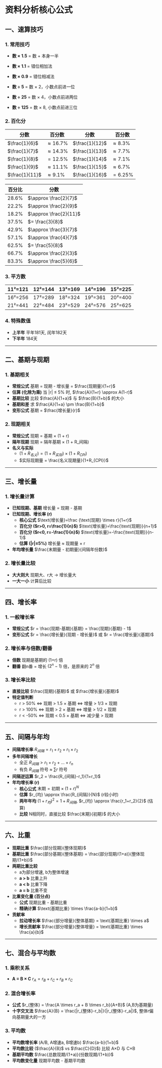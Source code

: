 # 资料分析核心公式

## 一、速算技巧

### 1. 常用技巧
- **数 × 1.5** = 数 + 本身一半

- **数 × 1.1** = 错位相加法

- **数 × 0.9** = 错位相减法
- **数 ÷ 5** = 数 × 2，小数点前进一位
- **数 ÷ 25** = 数 × 4，小数点前进两位
- **数 ÷ 125** = 数 × 8, 小数点前进三位

### 2. 百化分

| 分数 | 百分数 | 分数 | 百分数 |
|  --- |  --- |  --- |  --- |
| $\frac{1}{6}$ | $\approx 16.7\%$ | $\frac{1}{12}$ | $\approx 8.3\%$ |
| $\frac{1}{7}$ | $\approx 14.3\%$ | $\frac{1}{13}$ | $\approx 7.7\%$ |
| $\frac{1}{8}$ | $= 12.5\%$ | $\frac{1}{14}$ | $\approx 7.1\%$ |
| $\frac{1}{9}$ | $\approx 11.1\%$ | $\frac{1}{15}$ | $\approx 6.7\%$ |
| $\frac{1}{11}$ | $\approx 9.1\%$ | $\frac{1}{16}$ | $= 6.25\%$ |

| 百分比 | 分数 |
|  --- |  --- |
| $28.6\%$ | $\approx \frac{2}{7}$ |
| $22.2\%$ | $\approx \frac{2}{9}$ |
| $18.2\%$ | $\approx \frac{2}{11}$ |
| $37.5\%$ | $= \frac{3}{8}$ |
| $42.9\%$ | $\approx \frac{3}{7}$ |
| $57.1\%$ | $\approx \frac{4}{7}$ |
| $62.5\%$ | $= \frac{5}{8}$ |
| $66.7\%$ | $\approx \frac{2}{3}$ |
| $83.3\%$ | $\approx \frac{5}{6}$ |

### 3. 平方数

| 11²=121 | 12²=144 | 13²=169 | 14²=196 | 15²=225 |
| --- | --- | --- | --- | --- |
| 16²=256 | 17²=289 | 18²=324 | 19²=361 | 20²=400 |
| 21²=441 | 22²=484 | 23²=529 | 24²=576 | 25²=625 |

### 4. 特殊数值
- **上半年**  平年181天, 闰年182天
- **下半年**  184天


---


## 二、基期与现期

### 1. 基期相关
- **常规公式**  基期 = 现期 - 增长量 = $\frac{现期量}{1+r}$
- **估算 (化除为乘)**  当 |r| ≤ 5% 时, $\frac{A}{1+r} \approx A(1-r)$
- **基期比较**  比较 $\frac{A}{1+a}$ 与 $\frac{B}{1+b}$ 的大小
- **基期和差**  求 $\frac{A}{1+a} \pm \frac{B}{1+b}$
- **变形公式**  基期 = $\frac{增长量}{r}$

### 2. 现期相关
- **常规公式**  现期 = 基期 × (1 + r)
- **隔年现期**  现期 = 隔年基期 × (1 + R_间隔)
- **名义与实际**  
    - $(1+R_{名义}) = (1+R_{实际}) \times (1+R_{CPI})$
    - $实际现期量 = \frac{名义现期量}{1+R_{CPI}}$


---


## 三、增长量

### 1. 增长量计算
- **已知现期、基期**  增长量 = 现期 - 基期
- **已知现期、增长率 (r)** 
    - **核心公式**  $\text{增长量}=\frac {\text{现期} \times r}{1+r}$
    - **百化分 ($r>0, r=\frac{1}{n}$)**  $\text{增长量}=\frac{\text{现期}}{n+1}$
    - **百化分 ($r<0, r=-\frac{1}{n}$)**  $\text{增长量}=-\frac{\text{现期}}{n-1}$
    - **估算 (|r|≤5%)**  增长量 ≈ 现期量 × r
- **年均增长量**  $\frac{末期量 - 初期量}{间隔年份数}$

### 2. 增长量比较
- **大大则大**  现期大、r大 → 增长量大
- **一大一小**  计算后比较


---


## 四、增长率

### 1. 一般增长率
- **常规公式**  $r = \frac{现期-基期}{基期} = \frac{现期}{基期} - 1$
- **变形公式**  $r = \frac{增长量}{现期 - 增长量}$ 或 $r = \frac{增长量}{基期}$

### 2. 增长率与倍数/翻番
- **倍数**  现期是基期的 (1+r) 倍
- **翻番**  翻n番 = 增长 $(2^n-1)$ 倍，是原来的 $2^n$ 倍

### 3. 增长率比较
- **直接比较**  $\frac{现期}{基期}$ 或 $\frac{增长量}{基期}$
- **特定值判断** 
    - r > 50% ⇔ 现期 > 1.5 × 基期 ⇔ 增量 > 1/3 × 现期
    - r > 100% ⇔ 现期 > 2 × 基期 ⇔ 增量 > 1/2 × 现期
    - r < -50% ⇔ 现期 < 0.5 × 基期 ⇔ 减少量 > 现期


---


## 五、间隔与年均

- **间隔增长率**  $R_{间隔} = r_1 + r_2 + r_1 \times r_2$
- **多年间隔增长** 
    - 全正  $R_{间隔} > r_1+r_2+...+r_n$
    - 有负  $R_{间隔}$ 符号 ≈ $\sum r$ 符号
- **间隔逆运算**  $r_2 = \frac{R_{间隔}-r_1}{1+r_1}$
- **年均增长率 (r)** 
    - **核心公式**  $\text{末期} = \text{初期} \times (1+r)^N$
    - **估算**  $r_{均} \approx \frac{R_{间隔}}{N}$ (r较小时)
    - **两年年均**  $(1+r_{均})^2 = 1+R_{间隔}$,  $r_{均} \approx \frac{r_1+r_2}{2}$ (估算)
    - **比较**  N相同时，直接比较 $\frac{末期}{初期}$ 的大小


---


## 六、比重

- **现期比重**  $\frac{部分现期}{整体现期}$
- **基期比重**  $\frac{部分基期}{整体基期} = \frac{部分现期/(1+a)}{整体现期/(1+b)}$
- **两期比重比较** 
    - a为部分增速, b为整体增速
    - **a > b**  比重上升
    - **a < b**  比重下降
    - **a = b**  比重不变
- **比重变化量 (百分点)** 
    - **公式**  现期比重 - 基期比重
    - **精确计算**  $\text{基期比重} \times \frac{a-b}{1+b}$
- **贡献率** 
    - **拉动增长率**  $\frac{部分增量}{整体基期} = \text{基期比重} \times a$
    - **增长贡献率**  $\frac{部分增量}{整体增量} = \text{基期比重} \times \frac{a}{b}$

---

## 七、混合与平均数

### 1. 乘积关系
- **A = B × C**  $r_A = r_B + r_C + r_B \times r_C$

### 2. 混合增长率
- **公式**  $r_{整体} = \frac{A \times r_a + B \times r_b}{A+B}$ (A,B为基期量)
- **十字交叉法**  $\frac{A}{B} = \frac{|r_{整体}-r_b|}{|r_{整体}-r_a|}$, 整体r偏向基期量大的一方

### 3. 平均数
- **平均数增长率** (A/B, A增速a, B增速b)  $\frac{a-b}{1+b}$
- **平均数比较** ($\frac{A}{B}$ vs $\frac{C}{D}$)  比较 A×D 与 C×B
- **基期平均数**  $\frac{总数现期/(1+a)}{份数现期/(1+b)}$
- **平均数变化量**  现期平均数 - 基期平均数

